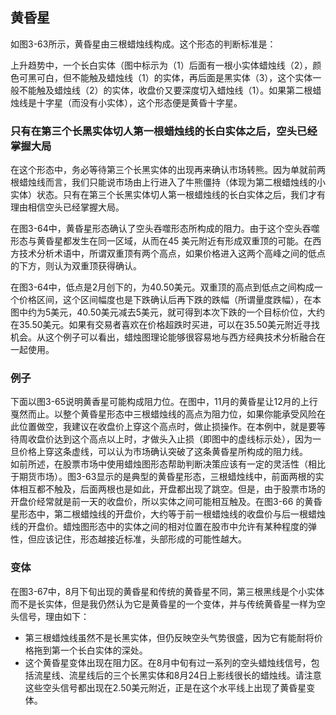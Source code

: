 
## 黄昏星
如图3-63所示，黄昏星由三根蜡烛线构成。这个形态的判断标准是：

上升趋势中，一个长白实体（图中标示为（1）后面有一根小实体蜡烛线（2），颜色可黑可白，但不能触及蜡烛线（1）的实体，再后面是黑实体（3），这个实体一般不能触及蜡烛线（2）的实体，收盘价又要深度切入蜡烛线（1）。如果第二根蜡烛线是十字星（而没有小实体），这个形态便是黄昏十字星。<br/>
<ImageRender alt='test1' width='auto' height='auto' path='/蜡烛图新解/11-黄昏星.png' />

### 只有在第三个长黑实体切人第一根蜡烛线的长白实体之后，空头已经掌握大局
在这个形态中，务必等待第三个长黑实体的出现再来确认市场转熊。因为单就前两根蜡烛线而言，我们只能说市场由上行进入了牛熊僵持（体现为第二根蜡烛线的小实体）状态。只有在第三个长黑实体切人第一根蜡烛线的长白实体之后，我们才有理由相信空头已经掌握大局。

在图3-64中，黄昏星形态确认了空头吞噬形态所构成的阻力。由于这个空头吞噬形态与黄昏星都发生在同一区域，从而在45 美元附近有形成双重顶的可能。在西方技术分析术语中，所谓双重顶有两个高点，如果价格进入这两个高峰之间的低点的下方，则认为双重顶获得确认。

在图3-64中，低点是2月创下的，为40.50美元。双重顶的高点到低点之间构成一个价格区间，这个区间幅度也是下跌确认后再下跌的跌幅（所谓量度跌幅），在本图中约为5美元，40.50美元减去5美元，就可得到本次下跌的一个目标价位，大约在35.50美元。如果有交易者喜欢在价格超跌时买进，可以在35.50美元附近寻找机会。从这个例子可以看出，蜡烛图理论能够很容易地与西方经典技术分析融合在一起使用。<br/>
<ImageRender alt='test1' width='auto' height='auto' path='/蜡烛图新解/11-黄昏星1.png' />

### 例子
下面以图3-65说明黄香星可能构成阻力位。在图中，11月的黄昏星让12月的上行戛然而止。以整个黄昏星形态中三根蜡烛线的高点为阻力位，如果你能承受风险在此位置做空，我建议在收盘价上穿这个高点时，做止损操作。在本例中，就是要等待周收盘价达到这个高点以上时，才做头入止损（即图中的虚线标示处），因为一旦价格上穿这条虚线，可以认为市场确认突破了这条黄昏星所构成的阻力线。<br/>
如前所述，在股票市场中使用蜡烛图形态帮助判断决策应该有一定的灵活性（相比于期货市场）。图3-63显示的是典型的黄昏星形态，三根蜡烛线中，前面两根的实体相互都不触及，后面两根也是如此，开盘都出现了跳空。但是，由于股票市场的开盘价经常就是前一天的收盘价，所以实体之间可能相互触及。在图3-66 的黄昏星形态中，第二根蜡烛线的开盘价，大约等于前一根蜡烛线的收盘价与后一根蜡烛线的开盘价。蜡烛图形态中的实体之间的相对位置在股市中允许有某种程度的弹性，但应该记住，形态越接近标准，头部形成的可能性越大。
<ImageRender alt='test1' width='auto' height='auto' path='/蜡烛图新解/11-黄昏星2.png' />

### 变体
在图3-67中，8月下旬出现的黄昏星和传统的黄昏星不同，第三根黑线是个小实体而不是长实体，但是我仍然认为它是黄昏星的一个变体，并与传统黄昏星一样为空头信号，理由如下：
* 第三根蜡烛线虽然不是长黑实体，但仍反映空头气势很盛，因为它有能耐将价格拖到第一个长白实体的深处。
* 这个黄昏星变体出现在阻力区。在8月中旬有过一系列的空头蜡烛线信号，包括流星线、流星线后的三个长黑实体和8月24日上影线很长的蜡烛线。请注意这些空头信号都出现在2.50美元附近，正是在这个水平线上出现了黄昏星变体。<br/>
<ImageRender alt='test1' width='auto' height='auto' path='/蜡烛图新解/11-黄昏星3.png' />
